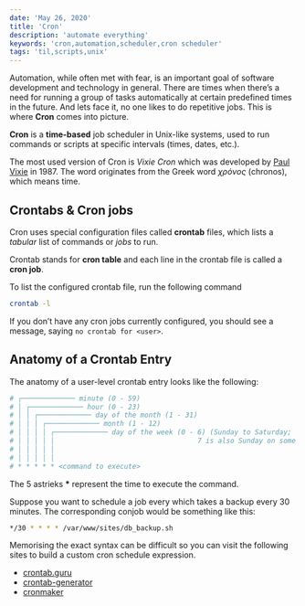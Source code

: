 ```yaml
---
date: 'May 26, 2020'
title: 'Cron'
description: 'automate everything'
keywords: 'cron,automation,scheduler,cron scheduler'
tags: 'til,scripts,unix'
---
```


Automation, while often met with fear, is an important goal of software development and technology in general.
There are times when there’s a need for running a group of tasks automatically at certain predefined times in the future.
And lets face it, no one likes to do repetitive jobs. This is where **Cron** comes into picture.

**Cron** is a **time-based** job scheduler in Unix-like systems, used to run commands or scripts at specific intervals (times, dates, etc.).

The most used version of Cron is _Vixie Cron_ which was developed by [Paul Vixie](https://en.wikipedia.org/wiki/Paul_Vixie) in 1987. The word originates from the Greek word _χρόνος_ (chronos), which means time.

## Crontabs & Cron jobs

Cron uses special configuration files called **crontab** files, which lists a _tabular_ list of commands or _jobs_ to run.

Crontab stands for **cron table** and each line in the crontab file is called a **cron job**.

To list the configured crontab file, run the following command

```bash
crontab -l
```

If you don’t have any cron jobs currently configured, you should see a message, saying `no crontab for <user>`.

## Anatomy of a Crontab Entry

The anatomy of a user-level crontab entry looks like the following:

```bash
# ┌───────────── minute (0 - 59)
# │ ┌───────────── hour (0 - 23)
# │ │ ┌───────────── day of the month (1 - 31)
# │ │ │ ┌───────────── month (1 - 12)
# │ │ │ │ ┌───────────── day of the week (0 - 6) (Sunday to Saturday;
# │ │ │ │ │                                   7 is also Sunday on some systems)
# │ │ │ │ │
# │ │ │ │ │
# * * * * * <command to execute>
```

The 5 astrieks **\*** represent the time to execute the command.

Suppose you want to schedule a job every which takes a backup every 30 minutes. The corresponding conjob would be something like this:

```bash
*/30 * * * * /var/www/sites/db_backup.sh
```

Memorising the exact syntax can be difficult so you can visit the following sites to build a custom cron schedule expression.

- [crontab.guru](https://crontab.guru/)
- [crontab-generator](https://crontab-generator.org/)
- [cronmaker](http://www.cronmaker.com/)
